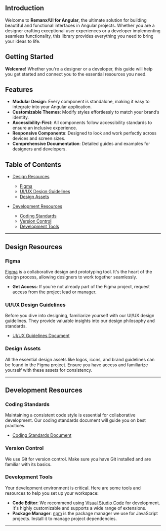 
<Meta title='Introduction' />

## Introduction

Welcome to **Remanx/UI for Angular**, the ultimate solution for building beautiful and functional interfaces in Angular projects.
Whether you are a designer crafting exceptional user experiences or a developer implementing seamless functionality,
this library provides everything you need to bring your ideas to life.

## Getting Started

**Welcome!** Whether you're a designer or a developer, this guide will help you get started and connect you to the essential resources you need.

## Features

- **Modular Design**: Every component is standalone, making it easy to integrate into your Angular application.
- **Customizable Themes**: Modify styles effortlessly to match your brand’s identity.
- **Accessibility-First**: All components follow accessibility standards to ensure an inclusive experience.
- **Responsive Components**: Designed to look and work perfectly across devices and screen sizes.
- **Comprehensive Documentation**: Detailed guides and examples for designers and developers.

## Table of Contents

- [Design Resources](#design-resources)
  - [Figma](#figma)
  - [UI/UX Design Guidelines](#uiux-design-guidelines)
  - [Design Assets](#design-assets)

- [Development Resources](#development-resources)
  - [Coding Standards](#coding-standards)
  - [Version Control](#version-control)
  - [Development Tools](#development-tools)

---

## Design Resources

### Figma

[Figma](https://www.figma.com/) is a collaborative design and prototyping tool. It's the heart of the design process, allowing designers to work together seamlessly.

- **Get Access**: If you're not already part of the Figma project, request access from the project lead or manager.

### UI/UX Design Guidelines

Before you dive into designing, familiarize yourself with our UI/UX design guidelines. They provide valuable insights into our design philosophy and standards.

- [UI/UX Guidelines Document](https://your-design-guidelines-link.com)

### Design Assets

All the essential design assets like logos, icons, and brand guidelines can be found in the Figma project. Ensure you have access and familiarize yourself with these assets for consistency.

---

## Development Resources

### Coding Standards

Maintaining a consistent code style is essential for collaborative development. Our coding standards document will guide you on best practices.

- [Coding Standards Document](https://your-coding-standards-link.com)

### Version Control

We use Git for version control. Make sure you have Git installed and are familiar with its basics.

### Development Tools

Your development environment is critical. Here are some tools and resources to help you set up your workspace:

- **Code Editor**: We recommend using [Visual Studio Code](https://code.visualstudio.com/) for development. It's highly customizable and supports a wide range of extensions.
- **Package Manager**: [npm](https://www.npmjs.com/) is the package manager we use for JavaScript projects. Install it to manage project dependencies.

---
